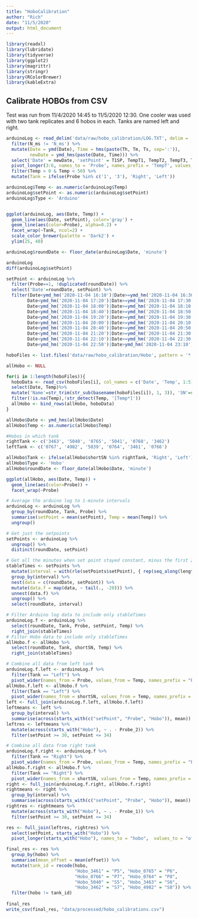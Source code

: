 ```yaml
---
title: "HoboCalibration"
author: "Rich"
date: "11/5/2020"
output: html_document
---
```


```r
library(readxl)
library(lubridate)
library(tidyverse)
library(ggplot2)
library(magrittr)
library(stringr)
library(RColorBrewer)
library(kableExtra)
```

## Calibrate HOBOs from CSV

Test was run from 11/4/2020 14:45 to 11/5/2020 12:30. One cooler was used with two tank replicates and 6 hobos in each. Tanks are named left and right.

```r

arduinoLog <- read_delim('data/raw/hobo_calibration/LOG.TXT', delim = ',') %>%
  filter(N_ms != 'N_ms') %>%
  mutate(Date = ymd(Date), Time = hms(paste(Th, Tm, Ts, sep=':')), 
         newDate = ymd_hms(paste(Date, Time))) %>%
  select('Date' = newDate, 'setPoint' = T1SP, TempT1, TempT2, TempT3, TempT4) %>%
  pivot_longer(3:6, names_to = 'Probe', names_prefix = 'TempT', values_to = 'Temp') %>%
  filter(Temp > 0 & Temp < 50) %>%
  mutate(Tank = ifelse(Probe %in% c('1', '3'), 'Right', 'Left'))

arduinoLog$Temp <- as.numeric(arduinoLog$Temp)
arduinoLog$setPoint <- as.numeric(arduinoLog$setPoint)
arduinoLog$Type <- 'Arduino'


ggplot(arduinoLog, aes(Date, Temp)) +
  geom_line(aes(Date, setPoint), color='gray') +
  geom_line(aes(color=Probe), alpha=0.2) +
  facet_wrap(~Tank, ncol=2) +
  scale_color_brewer(palette = 'Dark2') +
  ylim(25, 40)

arduinoLog$roundDate <- floor_date(arduinoLog$Date, 'minute') 

arduinoLog
diff(arduinoLog$setPoint)

setPoint <- arduinoLog %>%
  filter(Probe==1, !duplicated(roundDate)) %>%
  select('Date'=roundDate, setPoint) %>%
  filter(Date<ymd_hm('2020-11-04 16:10')|Date>=ymd_hm('2020-11-04 16:30'), #38 Ramp
        Date<ymd_hm('2020-11-04 17:20')|Date>=ymd_hm('2020-11-04 17:30'), #37 ramp
        Date<ymd_hm('2020-11-04 18:00')|Date>=ymd_hm('2020-11-04 18:10'), #36 ramp
        Date<ymd_hm('2020-11-04 18:40')|Date>=ymd_hm('2020-11-04 18:50'), #35 ramp
        Date<ymd_hm('2020-11-04 19:20')|Date>=ymd_hm('2020-11-04 19:30'), #34 ramp
        Date<ymd_hm('2020-11-04 20:00')|Date>=ymd_hm('2020-11-04 20:10'), #33 ramp
        Date<ymd_hm('2020-11-04 20:40')|Date>=ymd_hm('2020-11-04 20:50'), #32 ramp
        Date<ymd_hm('2020-11-04 21:20')|Date>=ymd_hm('2020-11-04 21:30'), #31 ramp
        Date<ymd_hm('2020-11-04 22:10')|Date>=ymd_hm('2020-11-04 22:30'), #30 ramp
        Date<ymd_hm('2020-11-04 22:50')|Date>ymd_hm('2020-11-04 23:10'))  #27 ramp
```

```r
hoboFiles <- list.files('data/raw/hobo_calibration/Hobo', pattern = '*.csv', full.names = T)

allHobo <- NULL

for(i in 1:length(hoboFiles)){
  hoboData <- read_csv(hoboFiles[i], col_names = c('Date', 'Temp', 1:5)) %>%
  select(Date, Temp)%>%
  mutate('Name'=str_trim(str_sub(basename(hoboFiles[i]), 1, 3)), 'SN'=str_extract(Date[1], '[0-9]+'), 'shortSN'=str_sub(SN,5, 8), 'Probe'=as.factor(i+4)) %>%
  filter(!is.na(Temp),!str_detect(Temp, '[Temp*]'))
  allHobo <- bind_rows(allHobo, hoboData)
}

allHobo$Date <- ymd_hms(allHobo$Date)
allHobo$Temp <- as.numeric(allHobo$Temp)

#Hobos in which tank
rightTank <- c('3463', '5040', '0765', '5041', '0768', '3462')
leftTank <- c('0767', '4982', '5039', '0764', '3461', '0766')

allHobo$Tank <- ifelse(allHobo$shortSN %in% rightTank, 'Right', 'Left')
allHobo$Type <- 'Hobo'
allHobo$roundDate <- floor_date(allHobo$Date, 'minute')

ggplot(allHobo, aes(Date, Temp)) +
  geom_line(aes(color=Probe)) +
  facet_wrap(~Probe)
```

```r
# Average the arduino log to 1-minute intervals
arduinoLog <- arduinoLog %>%
  group_by(roundDate, Tank, Probe) %>%
  summarise(setPoint = mean(setPoint), Temp = mean(Temp)) %>%
  ungroup()

# Get just the setpoints
setPoints <- arduinoLog %>% 
  ungroup() %>%
  distinct(roundDate, setPoint)

# Get all the minutes when set point stayed constant, minus the first 20 minutes of reaching that set point
stableTimes <- setPoints %>% 
  mutate(interval = with(rle(setPoints$setPoint), { rep(seq_along(lengths), lengths) })) %>%
  group_by(interval) %>%
  nest(data = c(roundDate, setPoint)) %>%
  mutate(data.f = map(data, ~ tail(., -20))) %>%
  unnest(data.f) %>%
  ungroup() %>%
  select(roundDate, interval)

# Filter Arduino log data to include only stableTimes
arduinoLog.f <- arduinoLog %>%
  select(roundDate, Tank, Probe, setPoint, Temp) %>%
  right_join(stableTimes)
# Filter Hobo data to include only stableTimes
allHobo.f <- allHobo %>%
  select(roundDate, Tank, shortSN, Temp) %>%
  right_join(stableTimes)

# Combine all data from left tank
arduinoLog.f.left <- arduinoLog.f %>%
  filter(Tank == "Left") %>%
  pivot_wider(names_from = Probe, values_from = Temp, names_prefix = "Probe_")
allHobo.f.left <- allHobo.f %>%
  filter(Tank == "Left") %>%
  pivot_wider(names_from = shortSN, values_from = Temp, names_prefix = "Hobo_")
left <- full_join(arduinoLog.f.left, allHobo.f.left)
leftmeans <- left %>% 
  group_by(interval) %>%
  summarise(across(starts_with(c("setPoint", "Probe", "Hobo")), mean))
leftres <- leftmeans %>%
  mutate(across(starts_with("Hobo"), ~ . - Probe_2)) %>%
  filter(setPoint >= 30, setPoint <= 34)

# Combine all data from right tank
arduinoLog.f.right <- arduinoLog.f %>%
  filter(Tank == "Right") %>%
  pivot_wider(names_from = Probe, values_from = Temp, names_prefix = "Probe_")
allHobo.f.right <- allHobo.f %>%
  filter(Tank == "Right") %>%
  pivot_wider(names_from = shortSN, values_from = Temp, names_prefix = "Hobo_")
right <- full_join(arduinoLog.f.right, allHobo.f.right)
rightmeans <- right %>% 
  group_by(interval) %>%
  summarise(across(starts_with(c("setPoint", "Probe", "Hobo")), mean))
rightres <- rightmeans %>%
  mutate(across(starts_with("Hobo"), ~ . - Probe_1)) %>%
  filter(setPoint >= 30, setPoint <= 34)

res <- full_join(leftres, rightres) %>%
  select(setPoint, starts_with("Hobo")) %>% 
  pivot_longer(starts_with("Hobo"), names_to = "hobo",  values_to = "offset")

final_res <- res %>%
  group_by(hobo) %>%
  summarise(mean_offset = mean(offset)) %>%
  mutate(tank_id = recode(hobo, 
                          "Hobo_3461" = "P5", "Hobo_0765" = "P6",
                          "Hobo_0766" = "P7", "Hobo_0764" = "P8",
                          "Hobo_5040" = "S5", "Hobo_3463" = "S6",
                          "Hobo_3462" = "S7", "Hobo_4982" = "S8")) %>%
  filter(hobo != tank_id)
  
final_res
write_csv(final_res, "data/processed/hobo_calibrations.csv")
```
